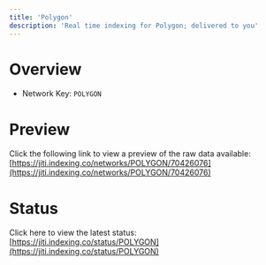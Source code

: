 ```yaml
---
title: 'Polygon'
description: 'Real time indexing for Polygon; delivered to you'
---
```


# Overview
- Network Key: `POLYGON`

# Preview
Click the following link to view a preview of the raw data available: [https://jiti.indexing.co/networks/POLYGON/70426076](https://jiti.indexing.co/networks/POLYGON/70426076)

# Status
Click here to view the latest status: [https://jiti.indexing.co/status/POLYGON](https://jiti.indexing.co/status/POLYGON)
